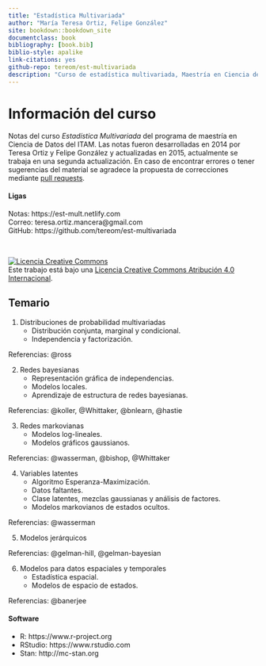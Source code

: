 ```yaml
--- 
title: "Estadística Multivariada"
author: "María Teresa Ortiz, Felipe González"
site: bookdown::bookdown_site
documentclass: book
bibliography: [book.bib]
biblio-style: apalike
link-citations: yes
github-repo: tereom/est-multivariada
description: "Curso de estadística multivariada, Maestría en Ciencia de Datos, ITAM 2019."
---
```



# Información del curso {-}

Notas del curso *Estadística Multivariada* del programa de maestría en 
Ciencia de Datos del ITAM. Las notas fueron desarrolladas en 
2014 por Teresa Ortiz y Felipe González y actualizadas en 2015, actualmente 
se trabaja en una segunda actualización. En caso de encontrar 
errores o tener sugerencias del material se agradece la propuesta de 
correcciones mediante [pull requests](https://github.com/tereom/est-multivariada).

#### Ligas {-}

Notas: https://est-mult.netlify.com  
Correo: teresa.ortiz.mancera@gmail.com   
GitHub: https://github.com/tereom/est-multivariada 

</br>

<a rel="license" href="http://creativecommons.org/licenses/by/4.0/"><img alt="Licencia Creative Commons" style="border-width:0" src="https://i.creativecommons.org/l/by/4.0/88x31.png" /></a><br />Este trabajo está bajo una <a rel="license" href="http://creativecommons.org/licenses/by/4.0/">Licencia Creative Commons Atribución 4.0 Internacional</a>.


## Temario {-}

1. Distribuciones de probabilidad multivariadas
    + Distribución conjunta, marginal y condicional.
	+ Independencia y factorización.

Referencias: @ross

2. Redes bayesianas
	+ Representación gráfica de independencias.	
	+ Modelos locales.
	+ Aprendizaje de estructura de redes bayesianas.

Referencias: @koller, @Whittaker, @bnlearn, @hastie

3. Redes markovianas
    + Modelos log-lineales.
	+ Modelos gráficos gaussianos.

Referencias: @wasserman, @bishop, @Whittaker

4. Variables latentes	
	+ Algoritmo Esperanza-Maximización.
	+ Datos faltantes.
	+ Clase latentes, mezclas gaussianas y análisis de factores.
	+ Modelos markovianos de estados ocultos.

Referencias: @wasserman

5. Modelos jerárquicos

Referencias: @gelman-hill, @gelman-bayesian

6. Modelos para datos espaciales y temporales
    + Estadística espacial.
    + Modelos de espacio de estados.

Referencias: @banerjee


#### Software {-}

- R: https://www.r-project.org
- RStudio: https://www.rstudio.com
- Stan: http://mc-stan.org


